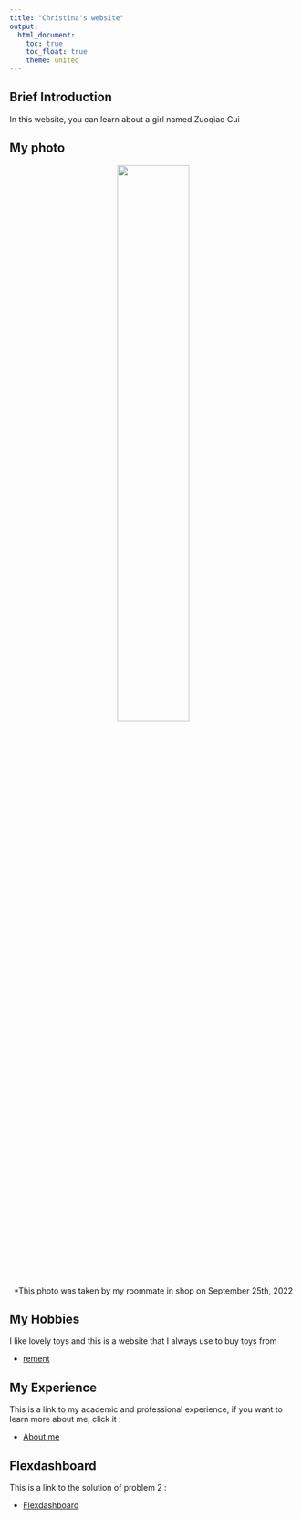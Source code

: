 ```yaml
---
title: "Christina's website"
output: 
  html_document:
    toc: true
    toc_float: true
    theme: united
---
```


## Brief Introduction

In this website, you can learn about a girl named Zuoqiao Cui

## My photo

<p style="text-align: center;">
<img src = "images/introductionphoto.png" style=" width:50%">
</p>

<p style="text-align: center;">
*This photo was taken by my roommate in shop on September 25th, 2022
</p>

## My Hobbies

I like lovely toys and this is a website that I always use to buy toys from

* [rement](https://www.plazajapan.com/toys/re-ment/)

## My Experience

This is a link to my academic and professional experience, if you want to learn more about me, click it :

* [About me](about.html)

## Flexdashboard

This is a link to the solution of problem 2 :

* [Flexdashboard](problem2.html)
